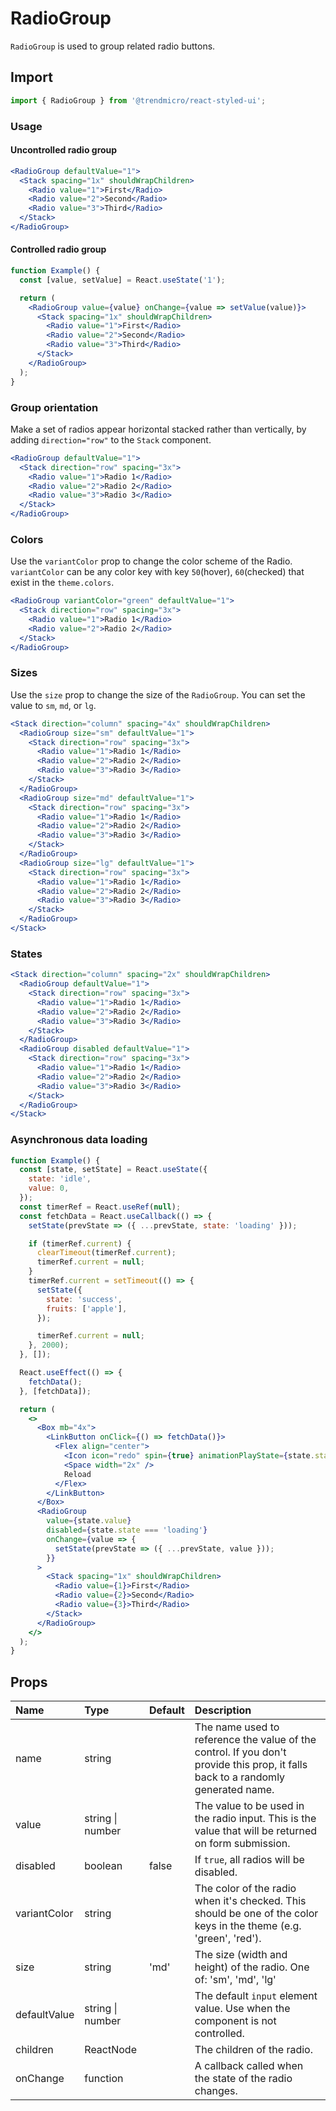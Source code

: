 # RadioGroup

`RadioGroup` is used to group related radio buttons.

## Import

```js
import { RadioGroup } from '@trendmicro/react-styled-ui';
```

### Usage

#### Uncontrolled radio group

```jsx
<RadioGroup defaultValue="1">
  <Stack spacing="1x" shouldWrapChildren>
    <Radio value="1">First</Radio>
    <Radio value="2">Second</Radio>
    <Radio value="3">Third</Radio>
  </Stack>
</RadioGroup>
```

#### Controlled radio group

```jsx
function Example() {
  const [value, setValue] = React.useState('1');

  return (
    <RadioGroup value={value} onChange={value => setValue(value)}>
      <Stack spacing="1x" shouldWrapChildren>
        <Radio value="1">First</Radio>
        <Radio value="2">Second</Radio>
        <Radio value="3">Third</Radio>
      </Stack>
    </RadioGroup>
  );
}
```

### Group orientation

Make a set of radios appear horizontal stacked rather than vertically, by adding `direction="row"` to the `Stack` component.

```jsx
<RadioGroup defaultValue="1">
  <Stack direction="row" spacing="3x">
    <Radio value="1">Radio 1</Radio>
    <Radio value="2">Radio 2</Radio>
    <Radio value="3">Radio 3</Radio>
  </Stack>
</RadioGroup>
```

### Colors

Use the `variantColor` prop to change the color scheme of the Radio. `variantColor` can be any color key with key `50`(hover), `60`(checked) that exist in the `theme.colors`.

```jsx
<RadioGroup variantColor="green" defaultValue="1">
  <Stack direction="row" spacing="3x">
    <Radio value="1">Radio 1</Radio>
    <Radio value="2">Radio 2</Radio>
  </Stack>
</RadioGroup>
```

### Sizes

Use the `size` prop to change the size of the `RadioGroup`. You can set the value to `sm`, `md`, or `lg`.

```jsx
<Stack direction="column" spacing="4x" shouldWrapChildren>
  <RadioGroup size="sm" defaultValue="1">
    <Stack direction="row" spacing="3x">
      <Radio value="1">Radio 1</Radio>
      <Radio value="2">Radio 2</Radio>
      <Radio value="3">Radio 3</Radio>
    </Stack>
  </RadioGroup>
  <RadioGroup size="md" defaultValue="1">
    <Stack direction="row" spacing="3x">
      <Radio value="1">Radio 1</Radio>
      <Radio value="2">Radio 2</Radio>
      <Radio value="3">Radio 3</Radio>
    </Stack>
  </RadioGroup>
  <RadioGroup size="lg" defaultValue="1">
    <Stack direction="row" spacing="3x">
      <Radio value="1">Radio 1</Radio>
      <Radio value="2">Radio 2</Radio>
      <Radio value="3">Radio 3</Radio>
    </Stack>
  </RadioGroup>
</Stack>
```

### States

```jsx
<Stack direction="column" spacing="2x" shouldWrapChildren>
  <RadioGroup defaultValue="1">
    <Stack direction="row" spacing="3x">
      <Radio value="1">Radio 1</Radio>
      <Radio value="2">Radio 2</Radio>
      <Radio value="3">Radio 3</Radio>
    </Stack>
  </RadioGroup>
  <RadioGroup disabled defaultValue="1">
    <Stack direction="row" spacing="3x">
      <Radio value="1">Radio 1</Radio>
      <Radio value="2">Radio 2</Radio>
      <Radio value="3">Radio 3</Radio>
    </Stack>
  </RadioGroup>
</Stack>
```

### Asynchronous data loading

```jsx
function Example() {
  const [state, setState] = React.useState({
    state: 'idle',
    value: 0,
  });
  const timerRef = React.useRef(null);
  const fetchData = React.useCallback(() => {
    setState(prevState => ({ ...prevState, state: 'loading' }));

    if (timerRef.current) {
      clearTimeout(timerRef.current);
      timerRef.current = null;
    }
    timerRef.current = setTimeout(() => {
      setState({
        state: 'success',
        fruits: ['apple'],
      });

      timerRef.current = null;
    }, 2000);
  }, []);

  React.useEffect(() => {
    fetchData();
  }, [fetchData]);

  return (
    <>
      <Box mb="4x">
        <LinkButton onClick={() => fetchData()}>
          <Flex align="center">
            <Icon icon="redo" spin={true} animationPlayState={state.state === 'loading' ? 'running' : 'paused'} />
            <Space width="2x" />
            Reload
          </Flex>
        </LinkButton>
      </Box>
      <RadioGroup
        value={state.value}
        disabled={state.state === 'loading'}
        onChange={value => {
          setState(prevState => ({ ...prevState, value }));
        }}
      >
        <Stack spacing="1x" shouldWrapChildren>
          <Radio value={1}>First</Radio>
          <Radio value={2}>Second</Radio>
          <Radio value={3}>Third</Radio>
        </Stack>
      </RadioGroup>
    </>
  );
}
```

## Props

| Name | Type | Default | Description |
| :--- | :--- | :------ | :---------- |
| name | string | | The name used to reference the value of the control. If you don't provide this prop, it falls back to a randomly generated name. |
| value | string \| number | | The value to be used in the radio input. This is the value that will be returned on form submission. |
| disabled | boolean | false | If `true`, all radios will be disabled. |
| variantColor | string | | The color of the radio when it's checked. This should be one of the color keys in the theme (e.g. 'green', 'red'). |
| size | string | 'md' | The size (width and height) of the radio. One of: 'sm', 'md', 'lg' |
| defaultValue | string \| number | | The default `input` element value. Use when the component is not controlled. |
| children | ReactNode | | The children of the radio. |
| onChange | function | | A callback called when the state of the radio changes. |
